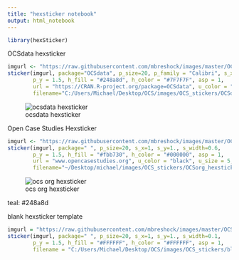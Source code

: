 ```yaml
---
title: "hexsticker notebook"
output: html_notebook
---
```


```r
library(hexSticker)
```


OCSdata hexsticker
```r
imgurl <- "https://raw.githubusercontent.com/mbreshock/images/master/OCS_stickers/OCSdata_logo_laptop.png"
sticker(imgurl, package="OCSdata", p_size=20, p_family = "Calibri", s_x=0.9, s_y=0.95, s_width=.8, 
        p_y = 1.5, h_fill = "#248a8d", h_color = "#7F7F7F", asp = 1,
        url = "https://CRAN.R-project.org/package=OCSdata", u_color = "white", u_size = 4, u_family = "Calibri",
        filename="C:/Users/Michael/Desktop/OCS/images/OCS_stickers/OCSdata_hexsticker_new.png")
```

![ocsdata hexsticker](https://raw.githubusercontent.com/mbreshock/images/master/OCS_stickers/OCSdata_hexsticker.png)

Open Case Studies Hexsticker
```r
imgurl <- "https://raw.githubusercontent.com/mbreshock/images/master/OCS_stickers/icon_bigger.png"
sticker(imgurl, package=" ", p_size=20, s_x=1, s_y=1., s_width=0.6, 
        p_y = 1.5, h_fill = "#fbb730", h_color = "#000000", asp = 1,
        url = "www.opencasestudies.org", u_color = "black", u_size = 5,
        filename="~/Desktop/michael/images/OCS_stickers/OCSorg_hexsticker_big_colorbg_gold.png")
```

![ocs org hexsticker](https://raw.githubusercontent.com/mbreshock/images/master/OCS_stickers/OCSorg_hexsticker_big.png)

teal: #248a8d


blank hexsticker template
```r
imgurl = "https://raw.githubusercontent.com/mbreshock/images/master/OCS_stickers/FFFFFF.png"
sticker(imgurl, package=" ", p_size=20, s_x=1, s_y=1., s_width=0.1, 
        p_y = 1.5, h_fill = "#FFFFFF", h_color = "#FFFFFF", asp = 1,
        filename = "C:/Users/Michael/Desktop/OCS/images/OCS_stickers/blank_hex.png") #file.path("~/Desktop","OCS","images","OCS_stickers","blank_hex.png")
```

